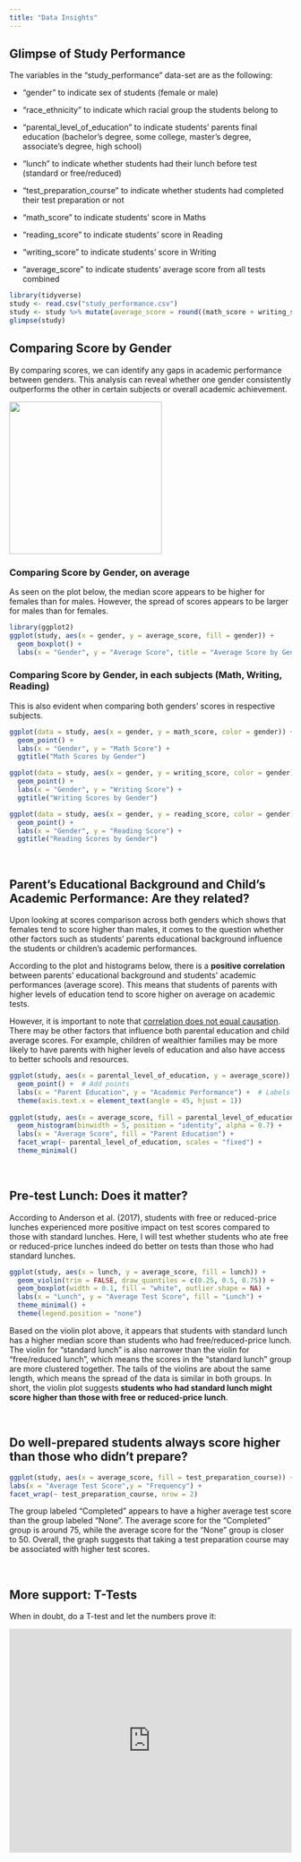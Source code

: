 ```yaml
---
title: "Data Insights"
---
```


## Glimpse of Study Performance

The variables in the "study_performance" data-set are as the following:

-   "gender" to indicate sex of students (female or male)

-   "race_ethnicity" to indicate which racial group the students belong to

-   "parental_level_of_education" to indicate students' parents final education (bachelor's degree, some college, master's degree, associate's degree, high school)

-   "lunch" to indicate whether students had their lunch before test (standard or free/reduced)

-   "test_preparation_course" to indicate whether students had completed their test preparation or not

-   "math_score" to indicate students' score in Maths

-   "reading_score" to indicate students' score in Reading

-   "writing_score" to indicate students' score in Writing

-   "average_score" to indicate students' average score from all tests combined

```r
library(tidyverse)
study <- read.csv("study_performance.csv")
study <- study %>% mutate(average_score = round((math_score + writing_score + reading_score)/3))
glimpse(study)
```

## Comparing Score by Gender

By comparing scores, we can identify any gaps in academic performance between genders. This analysis can reveal whether one gender consistently outperforms the other in certain subjects or overall academic achievement.

![](outperform.png){fig-align="center" width="272"}

### Comparing Score by Gender, on average

As seen on the plot below, the median score appears to be higher for females than for males. However, the spread of scores appears to be larger for males than for females.

```r
library(ggplot2)
ggplot(study, aes(x = gender, y = average_score, fill = gender)) +
  geom_boxplot() +  
  labs(x = "Gender", y = "Average Score", title = "Average Score by Gender")
```

### Comparing Score by Gender, in each subjects (Math, Writing, Reading)

This is also evident when comparing both genders' scores in respective subjects.

```r

ggplot(data = study, aes(x = gender, y = math_score, color = gender)) +
  geom_point() +
  labs(x = "Gender", y = "Math Score") +
  ggtitle("Math Scores by Gender")

ggplot(data = study, aes(x = gender, y = writing_score, color = gender)) +
  geom_point() +
  labs(x = "Gender", y = "Writing Score") +
  ggtitle("Writing Scores by Gender")

ggplot(data = study, aes(x = gender, y = reading_score, color = gender)) +
  geom_point() +
  labs(x = "Gender", y = "Reading Score") +
  ggtitle("Reading Scores by Gender")
```

<br>

## Parent's Educational Background and Child's Academic Performance: Are they related?

Upon looking at scores comparison across both genders which shows that females tend to score higher than males, it comes to the question whether other factors such as students' parents educational background influence the students or children's academic performances.

According to the plot and histograms below, there is a **positive correlation** between parents' educational background and students' academic performances (average score). This means that students of parents with higher levels of education tend to score higher on average on academic tests.

However, it is important to note that <u>correlation does not equal causation</u>. There may be other factors that influence both parental education and child average scores. For example, children of wealthier families may be more likely to have parents with higher levels of education and also have access to better schools and resources.

```r

ggplot(study, aes(x = parental_level_of_education, y = average_score)) +
  geom_point() +  # Add points
  labs(x = "Parent Education", y = "Academic Performance") +  # Labels for axes
  theme(axis.text.x = element_text(angle = 45, hjust = 1))
        
ggplot(study, aes(x = average_score, fill = parental_level_of_education)) +
  geom_histogram(binwidth = 5, position = "identity", alpha = 0.7) +
  labs(x = "Average Score", fill = "Parent Education") +
  facet_wrap(~ parental_level_of_education, scales = "fixed") +
  theme_minimal()

```

<br>

## Pre-test Lunch: Does it matter?

According to Anderson et al. (2017), students with free or reduced-price lunches experienced more positive impact on test scores compared to those with standard lunches. Here, I will test whether students who ate free or reduced-price lunches indeed do better on tests than those who had standard lunches.

```r

ggplot(study, aes(x = lunch, y = average_score, fill = lunch)) +
  geom_violin(trim = FALSE, draw_quantiles = c(0.25, 0.5, 0.75)) +
  geom_boxplot(width = 0.1, fill = "white", outlier.shape = NA) +
  labs(x = "Lunch", y = "Average Test Score", fill = "Lunch") +
  theme_minimal() +
  theme(legend.position = "none")


```

Based on the violin plot above, it appears that students with standard lunch has a higher median score than students who had free/reduced-price lunch. The violin for "standard lunch" is also narrower than the violin for "free/reduced lunch", which means the scores in the "standard lunch" group are more clustered together. The tails of the violins are about the same length, which means the spread of the data is similar in both groups. In short, the violin plot suggests **students who had standard lunch might score higher than those with free or reduced-price lunch**.

<br>

## Do well-prepared students always score higher than those who didn't prepare?

```r

ggplot(study, aes(x = average_score, fill = test_preparation_course)) + geom_histogram(binwidth = 10) +
labs(x = "Average Test Score",y = "Frequency") +
facet_wrap(~ test_preparation_course, nrow = 2)

```

The group labeled "Completed" appears to have a higher average test score than the group labeled "None". The average score for the "Completed" group is around 75, while the average score for the "None" group is closer to 50. Overall, the graph suggests that taking a test preparation course may be associated with higher test scores.

<br>

## More support: T-Tests

When in doubt, do a T-test and let the numbers prove it:

<iframe height="400" width="100%" frameborder="no" src="https://jacqbernice.shinyapps.io/Shiny_App/">

</iframe>

